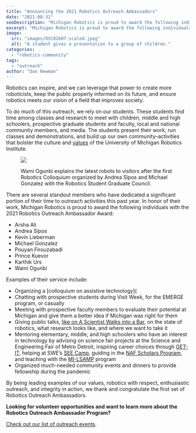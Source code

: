 ```yaml
---
title: "Announcing the 2021 Robotics Outreach Ambassadors"
date: "2021-08-31"
seoDescription: "Michigan Robotics is proud to award the following individuals with the 2021 Robotics Outreach Ambassador Award."
excerpt: "Michigan Robotics is proud to award the following individuals with the 2021 Robotics Outreach Ambassador Award."
image:
  src: "images/DSC02607-scaled.jpeg"
  alt: "A student gives a presentation to a group of children."
categories:
  - "robotics-community"
tags:
  - "outreach"
author: "Dan Newman"
---
```


Robotics can inspire, and we can leverage that power to create more roboticists, keep the public properly informed on its future, and ensure robotics meets our vision of a field that improves society.

To do much of this outreach, we rely on our students. These students find time among classes and research to meet with children, middle and high schoolers, prospective graduate students and faculty, local and national community members, and media. The students present their work, run classes and demonstrations, and build up our own community–activities that bolster the culture and [values](https://robotics.umich.edu/about/values/) of the University of Michigan Robotics Institute.

<figure>

![](images/DSC02607-1024x685.jpeg)

<figcaption>

Wami Ogunbi explains the latest robots to visitors after the first Robotics Colloquium organized by Andrea Sipos and Michael Gonzalez with the Robotics Student Graduate Council.

</figcaption>

</figure>



There are several standout members who have dedicated a significant portion of their time to outreach activities this past year. In honor of their work, Michigan Robotics is proud to award the following individuals with the 2021 Robotics Outreach Ambassador Award:

- Arsha Ali
- Andrea Sipos
- Kevin Lieberman
- Michael Gonzalez
- Pouyan Firouzabadi
- Prince Kuevor
- Karthik Urs
- Wami Ogunbi

Examples of their service include:

- Organizing a [colloquium on assistive technology](<VideoCenter url="kntWkuRc9oY) with guests Hannah and Shane Burcaw" />
- Chatting with prospective students during Visit Week, for the EMERGE program, or casually
- Meeting with prospective faculty members to evaluate their potential at Michigan and give them a better idea if Michigan was right for them
- Giving public talks, [like on A Scientist Walks into a Bar](https://drive.google.com/file/d/1zUPRgpg2YZsdXnYuWTH36QVEP7hoDMgt/view?usp=sharing), on the state of robotics, what research looks like, and where we want to take it
- Mentoring elementary, middle, and high schoolers who have an interest in technology by advising on science fair projects at the Science and Engineering Fair of Metro Detroit, inspiring career choices through [GET-IT](https://mcwt.org/programs/list/K-12-Initiatives/GET-IT-PROGRAM), helping at SWE’s [SEE Camp](https://www.seecamp.org/), guiding in the [NAF Scholars Program](https://mez.engin.umich.edu/naf-future-ready-scholars/), and teaching with the [MI-LSAMP](https://www.milsamp.org/about-us/) program
- Organized much-needed community events and dinners to provide fellowship during the pandemic

By being leading examples of our values, robotics with respect, enthusiastic outreach, and integrity in action, we thank and congratulate the first set of Robotics Outreach Ambassadors.

**Looking for volunteer opportunities and want to learn more about the Robotics Outreach Ambassador Program?**

[Check out our list of outreach events](https://docs.google.com/spreadsheets/d/19nhZK_DM6uF_YKqY0mlQarLoiZuDJGgBw6g0dWkxZkg/edit).
